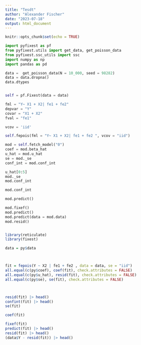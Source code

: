 ```yaml
---
title: "Tesdt"
author: "Alexander Fischer"
date: "2023-07-18"
output: html_document
---
```


```r
knitr::opts_chunk$set(echo = TRUE)
```


```python
import pyfixest as pf
from pyfixest.utils import get_data, get_poisson_data
from pyfixest.ssc_utils import ssc
import numpy as np
import pandas as pd

data =  get_poisson_data(N = 10_000, seed = 98282)
data = data.dropna()
data.dtypes


self = pf.Fixest(data = data)

fml = "Y~ X1 + X2| fe1 + fe2"
depvar = "Y"
covar = "X1 + X2"
fval = "fe1"

vcov = 'iid'

self.fepois(fml = "Y~ X1 + X2| fe1 + fe2 ", vcov = "iid")

mod = self.fetch_model("0")
coef = mod.beta_hat
u_hat = mod.u_hat
se = mod._se
conf_int = mod.conf_int

u_hat[0:5]
mod._se
mod.conf_int

mod.conf_int

mod.predict()

mod.fixef()
mod.predict()
mod.predict(data = mod.data)
mod.resid()



```

```r
library(reticulate)
library(fixest)

data = py$data



fit = fepois(Y ~ X2 | fe1 + fe2 , data = data, se = "iid")
all.equal(c(py$coef), coef(fit), check.attributes = FALSE)
all.equal(c(py$u_hat), resid(fit), check.attributes = FALSE)
all.equal(c(py$se), se(fit), check.attributes = FALSE)



resid(fit) |> head()
confint(fit) |> head()
se(fit)

coef(fit)

fixef(fit) 
predict(fit) |> head()
resid(fit) |> head()
(data$Y - resid(fit)) |> head()

```




